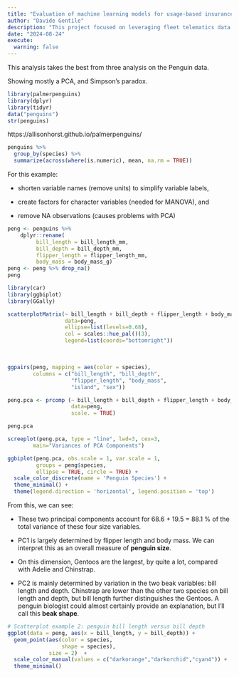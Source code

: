 ```yaml
---
title: "Evaluation of machine learning models for usage-based insurance"
author: "Davide Gentile"
description: "This project focused on leveraging fleet telematics data to inform usage-based insurance models for corporate vehicle fleets. We compared machine learning algorithms to predict collision risk in real-time driving behavior data from 3,854 corporate vehicle drivers. The analysis identified key factors that influenced collision involvement, such as driving time, trip frequency, and rapid speed changes. Fleet rental companies can use these insights to adjust insurance rates based on risky driver behaviors. This project contributes to the development of more accurate risk models and improved operational strategies for commercial fleet services."
date: "2024-08-24"
execute:
  warning: false
---
```


This analysis takes the best from three analysis on the Penguin data.

Showing mostly a PCA, and Simpson's paradox.

```r
library(palmerpenguins)
library(dplyr)
library(tidyr)
data("penguins")
str(penguins)
```

https://allisonhorst.github.io/palmerpenguins/

```r
penguins %>% 
  group_by(species) %>% 
  summarize(across(where(is.numeric), mean, na.rm = TRUE))
```

For this example:

-   shorten variable names (remove units) to simplify variable labels,

-   create factors for character variables (needed for MANOVA), and

-   remove NA observations (causes problems with PCA)

```r
peng <- penguins %>%
    dplyr::rename(
         bill_length = bill_length_mm, 
         bill_depth = bill_depth_mm, 
         flipper_length = flipper_length_mm, 
         body_mass = body_mass_g)
peng <- peng %>% drop_na()
peng
```

```r
library(car)
library(ggbiplot)
library(GGally)
```

```r
scatterplotMatrix(~ bill_length + bill_depth + flipper_length + body_mass | species,
                  data=peng,
                  ellipse=list(levels=0.68),
                  col = scales::hue_pal()(3),
                  legend=list(coords="bottomright"))
```

 

```r
ggpairs(peng, mapping = aes(color = species), 
        columns = c("bill_length", "bill_depth", 
                    "flipper_length", "body_mass",
                    "island", "sex"))
```

```r
peng.pca <- prcomp (~ bill_length + bill_depth + flipper_length + body_mass,
                    data=peng,
                    scale. = TRUE)

peng.pca
```

```r
screeplot(peng.pca, type = "line", lwd=3, cex=3, 
        main="Variances of PCA Components")
```

```r
ggbiplot(peng.pca, obs.scale = 1, var.scale = 1,
         groups = peng$species, 
         ellipse = TRUE, circle = TRUE) +
  scale_color_discrete(name = 'Penguin Species') +
  theme_minimal() +
  theme(legend.direction = 'horizontal', legend.position = 'top') 
```

From this, we can see:

-   These two principal components account for 68.6 + 19.5 = 88.1 % of the total variance of these four size variables.

-   PC1 is largely determined by flipper length and body mass. We can interpret this as an overall measure of **penguin size**.

-   On this dimension, Gentoos are the largest, by quite a lot, compared with Adelie and Chinstrap.

-   PC2 is mainly determined by variation in the two beak variables: bill length and depth. Chinstrap are lower than the other two species on bill length and depth, but bill length further distinguishes the Gentoos. A penguin biologist could almost certainly provide an explanation, but I'll call this **beak shape**.

```r

# Scatterplot example 2: penguin bill length versus bill depth
ggplot(data = peng, aes(x = bill_length, y = bill_depth)) +
  geom_point(aes(color = species, 
                 shape = species),
             size = 2)  +
  scale_color_manual(values = c("darkorange","darkorchid","cyan4")) +
  theme_minimal()
```
